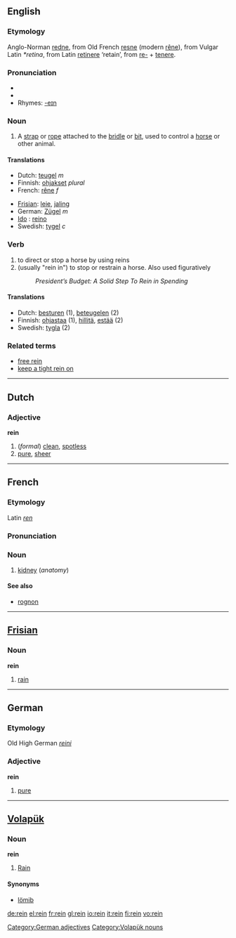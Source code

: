 {{see|Rein}}

==English==
===Etymology===
Anglo-Norman [[redne]], from Old French [[resne]] (modern [[rêne]]), from Vulgar Latin ''*retina'', from Latin [[retinere]] ‘retain’, from [[re-#Latin|re-]] + [[tenere]].

===Pronunciation===
*{{IPA|/reɪn/}}
*{{audio|en-us-rein.ogg|Audio (US)}}
*Rhymes: [[Rhymes:English:-eɪn|-eɪn]]

===Noun===
{{en-noun}}

# A [[strap]] or [[rope]] attached to the [[bridle]] or [[bit]], used to control a [[horse]] or other animal.

====Translations====
{{top}}
*Dutch: [[teugel]] ''m''
*Finnish: [[ohjakset]] ''plural''
*French: [[rêne]] ''f''
{{mid}}
*[[Frisian]]: [[leie]], [[jaling]]
*German: [[Zügel]] ''m''
* [[Ido]] : [[reino]]
*Swedish: [[tygel]] ''c''
{{bottom}}

===Verb===
{{en-verb}}

#to direct or stop a horse by using reins
#(usually "rein in") to stop or restrain a horse. Also used figuratively
#: ''President’s Budget: A Solid Step To Rein in Spending''

====Translations====
*Dutch: [[besturen]] (1), [[beteugelen]] (2)
*Finnish: [[ohjastaa]] (1), [[hillitä]], [[estää]] (2)
*Swedish: [[tygla]] (2)

===Related terms===
*[[free rein]]
*[[keep a tight rein on]]

----

==Dutch==
===Adjective===
'''rein'''

#(''formal'') [[clean]], [[spotless]]
#[[pure]], [[sheer]]

----

==French==
===Etymology===
Latin ''[[ren]]''
===Pronunciation===
{{IPA|/ʀɛ̃/}}

===Noun===
{{fr-noun-reg|m}}

#[[kidney]] (''anatomy'')

====See also====
*[[rognon]]

----

==[[Frisian]]==
===Noun===
'''rein'''

#[[rain]]

----

==German==
===Etymology===
Old High German ''[[reini]]''
===Adjective===
'''rein'''

# [[pure]]

[[Category:German adjectives]]

----

==[[Volapük]]==
{{vo-noun|rein}}
===Noun===
'''rein'''
# [[rain|Rain]]
====Synonyms====
*[[lömib]]

[[Category:Volapük nouns]]

[[de:rein]]
[[el:rein]]
[[fr:rein]]
[[gl:rein]]
[[io:rein]]
[[it:rein]]
[[fi:rein]]
[[vo:rein]]